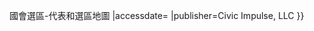 <includeonly>{{Cite web
|url=http://www.govtrack.us/congress/members/{{{1}}}/{{{2}}}
|title=該州{{Ordinal | {{#expr: {{{2}}} }}}}國會選區-代表和選區地圖
|accessdate={{{accessdate|}}}
|publisher=Civic Impulse, LLC
}}<!--
--></includeonly><noinclude>
{{Documentation}}
</noinclude>